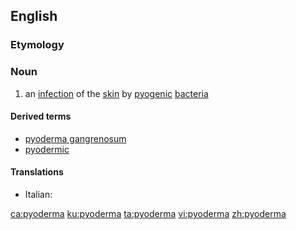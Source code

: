 ==English==

===Etymology===
{{confix|pyo|derma|lang=en}}

===Noun===
{{en-noun|s|pyodermata}}

# {{label|en|medicine}} an [[infection]] of the [[skin]] by [[pyogenic]] [[bacteria]]

====Derived terms====
* [[pyoderma gangrenosum]]
* [[pyodermic]]

====Translations====
{{trans-top|infection of the skin}}
* Italian: {{t|it|pioderma}}
{{trans-mid}}
{{trans-bottom}}

[[ca:pyoderma]]
[[ku:pyoderma]]
[[ta:pyoderma]]
[[vi:pyoderma]]
[[zh:pyoderma]]